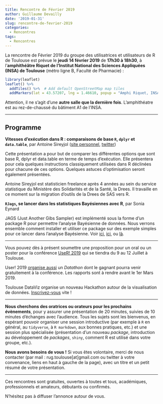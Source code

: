 ```yaml
---
title: Rencontre de Février 2019
author: Guillaume Devailly
date: '2019-01-31'
slug: rencontre-de-fevrier-2019
categories:
  - Rencontres
tags:
  - Rencontres
---
```


La rencontre de Février 2019 du groupe des utilisatrices et utilisateurs de R de Toulouse est prévue le **jeudi 14 février 2019** de **17h30 à 18h30**,
à l'**amphithéâtre Riquet de l'Institut National des Sciences Appliquées (INSA) de Toulouse** (métro ligne B, Faculté de Pharmacie) :

```r
library(leaflet)
leaflet() %>%
  addTiles() %>%  # Add default OpenStreetMap map tiles
  addMarkers(lat = 43.57207, lng = 1.46610, popup = "Amphi Riquet, INSA")
```

Attention, il ne s'agit d'une **autre salle que la dernière fois**. L'amphithéatre est au rez-de-chaussé du bâtiment A1 de l'INSA.

---

## Programme

**Vitesses d’exécution dans R : comparaisons de base `R`, `dplyr` et `data.table`**, par Antoine Sireyjol ([site personnel](https://antoinesir.rbind.io), [twitter](https://twitter.com/AntoineSyr))

Cette présentation a pour but de comparer les différentes options que sont base R, dplyr et data.table en terme de temps d’exécution. Elle présentera pour cela quelques instructions classiquement utilisées dans R déclinées pour chacune de ces options. Quelques astuces d’optimisation seront également présentées.

Antoine Sireyjol est statisticien freelance après 4 années au sein du service statistique du Ministère des Solidarités et de la Santé, la Drees. Il travaille en ce moment sur la migration d’outils de la Drees de SAS vers R.


**`RJags`, se lancer dans les statistiques Bayésiennes avec R**, par Sonia Eynard

JAGS (Just Another Gibs Sampler) est implémenté sous la forme d'un package R pour permettre l'analyse Bayésienne de données. Nous verrons ensemble comment installer et utiliser ce package sur des exemple simples pour ce lancer dans l'analyse Bayésienne. Voir 
[ici](https://channel9.msdn.com/Events/useR-international-R-User-conferences/useR-International-R-User-2017-Conference/Introduction-to-Bayesian-inference-with-JAGS),
[ici](https://www.rdocumentation.org/packages/rjags/versions/4-8),
ou [là](https://jeromyanglim.blogspot.com/2012/04/getting-started-with-jags-rjags-and.html).


---

Vous pouvez dès à présent soumettre une proposition pour un oral ou un poster pour la conférence
[UseR! 2019](http://user2019.r-project.org/abstracts/) qui se tiendra du 9 au 12 Juillet à Toulouse.

User! 2019 [organise aussi](http://user2019.r-project.org/datathon/) un *Datathon* dont le gagnant pourra venir gratuitement à la conférence.
Les rapports sont à rendre avant le 1er Mars 2019.

Toulouse DataViz organise un nouveau Hackathon autour de la visualisation de données. [Inscrivez-vous](http://toulouse-dataviz.fr/hackaviz-2019-2)
vite !

---

**Nous cherchons des oratrices ou orateurs pour les prochains évènements**, pour y assurer une présentation de 20 minutes, suivies de 10 minutes d'échanges avec l'audience.
Tous les sujets sont les bienvenus, en espérant pouvoir organiser une session introductive (par exemple à `R` en général, au `tidyverse`, à `R markdown`, aux bonnes pratiques, etc.) et une session plus spécialisée (présentation d'un nouveau *package*, introduction au développement de *packages*, `shiny`, comment R est utilisé dans votre groupe, etc.).

**Nous avons besoins de vous !** Si vous êtes volontaire, merci de nous contacter (par mail : rug.toulouse[at]gmail.com ou twitter à votre convenance, liens en haut à gauche de la page), avec un titre et un petit résumé de votre présentation.

---

Ces rencontres sont gratuites, ouvertes à toutes et tous, académiques, professionnels et amateurs, débutants ou confirmés.

N'hésitez pas à diffuser l'annonce autour de vous.

